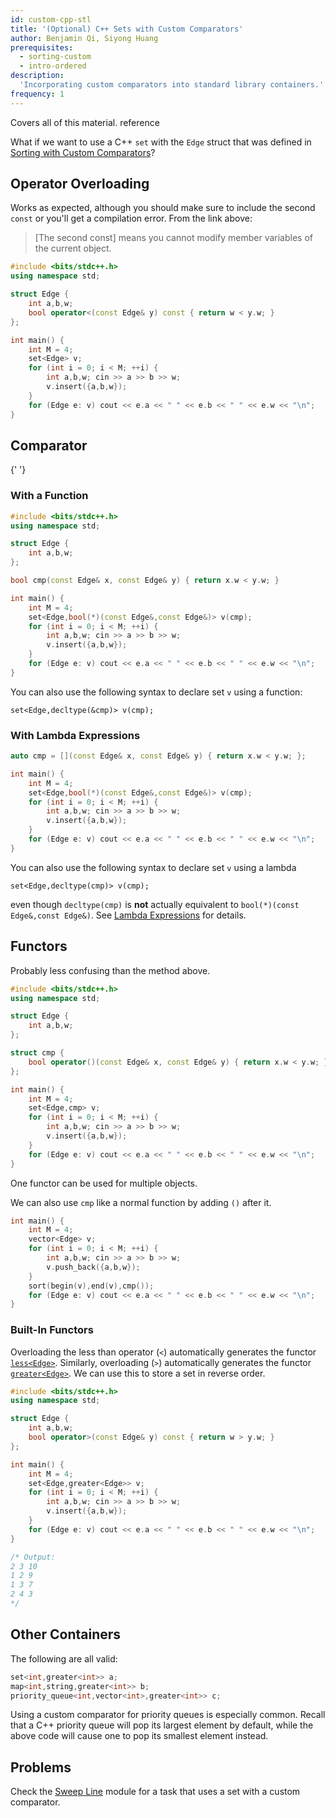 ```yaml
---
id: custom-cpp-stl
title: '(Optional) C++ Sets with Custom Comparators'
author: Benjamin Qi, Siyong Huang
prerequisites:
  - sorting-custom
  - intro-ordered
description:
  'Incorporating custom comparators into standard library containers.'
frequency: 1
---
```


<Resources>
	<Resource
		source="fushar"
		title="Comparison Functions in C++"
		starred
		url="https://web.archive.org/web/20200412101638/http://fusharblog.com/3-ways-to-define-comparison-functions-in-cpp/"
	>
		Covers all of this material.
	</Resource>
	<Resource
		source="CPP"
		url="https://en.cppreference.com/w/cpp/container/set"
		title="Set"
	>
		reference
	</Resource>
</Resources>

<br />

What if we want to use a C++ `set` with the `Edge` struct that was defined in
[Sorting with Custom Comparators](/silver/sorting-custom)?

## Operator Overloading

Works as expected, although you should make sure to include the second `const`
or you'll get a compilation error. From the link above:

> [The second const] means you cannot modify member variables of the current
> object.

```cpp
#include <bits/stdc++.h>
using namespace std;

struct Edge {
	int a,b,w;
	bool operator<(const Edge& y) const { return w < y.w; }
};

int main() {
	int M = 4;
	set<Edge> v;
	for (int i = 0; i < M; ++i) {
		int a,b,w; cin >> a >> b >> w;
		v.insert({a,b,w});
	}
	for (Edge e: v) cout << e.a << " " << e.b << " " << e.w << "\n";
}
```

## Comparator

<Resources>
	<Resource
		source="SO"
		title="Using custom std::set comparator"
		url="https://stackoverflow.com/questions/2620862/using-custom-stdset-comparator"
	>
		{' '}
	</Resource>
</Resources>

### With a Function

```cpp
#include <bits/stdc++.h>
using namespace std;

struct Edge {
	int a,b,w;
};

bool cmp(const Edge& x, const Edge& y) { return x.w < y.w; }

int main() {
	int M = 4;
	set<Edge,bool(*)(const Edge&,const Edge&)> v(cmp);
	for (int i = 0; i < M; ++i) {
		int a,b,w; cin >> a >> b >> w;
		v.insert({a,b,w});
	}
	for (Edge e: v) cout << e.a << " " << e.b << " " << e.w << "\n";
}
```

You can also use the following syntax to declare set `v` using a function:

`set<Edge,decltype(&cmp)> v(cmp);`

### With Lambda Expressions

```cpp
auto cmp = [](const Edge& x, const Edge& y) { return x.w < y.w; };

int main() {
	int M = 4;
	set<Edge,bool(*)(const Edge&,const Edge&)> v(cmp);
	for (int i = 0; i < M; ++i) {
		int a,b,w; cin >> a >> b >> w;
		v.insert({a,b,w});
	}
	for (Edge e: v) cout << e.a << " " << e.b << " " << e.w << "\n";
}
```

You can also use the following syntax to declare set `v` using a lambda

`set<Edge,decltype(cmp)> v(cmp);`

even though `decltype(cmp)` is **not** actually equivalent to
`bool(*)(const Edge&,const Edge&)`. See [Lambda Expressions](/general/lambda)
for details.

## Functors

Probably less confusing than the method above.

```cpp
#include <bits/stdc++.h>
using namespace std;

struct Edge {
	int a,b,w;
};

struct cmp {
	bool operator()(const Edge& x, const Edge& y) { return x.w < y.w; }
};

int main() {
	int M = 4;
	set<Edge,cmp> v;
	for (int i = 0; i < M; ++i) {
		int a,b,w; cin >> a >> b >> w;
		v.insert({a,b,w});
	}
	for (Edge e: v) cout << e.a << " " << e.b << " " << e.w << "\n";
}
```

<Info title="Pro Tip">

One functor can be used for multiple objects.

</Info>

We can also use `cmp` like a normal function by adding `()` after it.

```cpp
int main() {
	int M = 4;
	vector<Edge> v;
	for (int i = 0; i < M; ++i) {
		int a,b,w; cin >> a >> b >> w;
		v.push_back({a,b,w});
	}
	sort(begin(v),end(v),cmp());
	for (Edge e: v) cout << e.a << " " << e.b << " " << e.w << "\n";
}
```

### Built-In Functors

Overloading the less than operator (`<`) automatically generates the functor
[`less<Edge>`](https://en.cppreference.com/w/cpp/utility/functional/less).
Similarly, overloading (`>`) automatically generates the functor
[`greater<Edge>`](https://en.cppreference.com/w/cpp/utility/functional/greater).
We can use this to store a set in reverse order.

```cpp
#include <bits/stdc++.h>
using namespace std;

struct Edge {
	int a,b,w;
	bool operator>(const Edge& y) const { return w > y.w; }
};

int main() {
	int M = 4;
	set<Edge,greater<Edge>> v;
	for (int i = 0; i < M; ++i) {
		int a,b,w; cin >> a >> b >> w;
		v.insert({a,b,w});
	}
	for (Edge e: v) cout << e.a << " " << e.b << " " << e.w << "\n";
}

/* Output:
2 3 10
1 2 9
1 3 7
2 4 3
*/
```

## Other Containers

The following are all valid:

```cpp
set<int,greater<int>> a;
map<int,string,greater<int>> b;
priority_queue<int,vector<int>,greater<int>> c;
```

Using a custom comparator for priority queues is especially common. Recall that
a C++ priority queue will pop its largest element by default, while the above
code will cause one to pop its smallest element instead.

## Problems

Check the [Sweep Line](/plat/sweep-line#line-segments) module for a task that
uses a set with a custom comparator.
